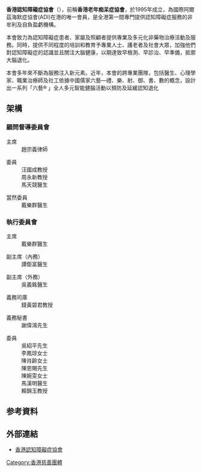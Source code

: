 {{unreferenced|time=2014-08-25T01:51:16+00:00}}

{{Infobox organization
|name = 香港認知障礙症協會<br>Hong Kong Alzheimer's Disease Association
|image = 
|image_border = 
|size = 
|caption = 
|formation = 1995年
|founder = 
|type = [[非牟利|非牟利]]及自負盈虧機構
|status = 協會
|purpose = 提供[[認知障礙症|認知障礙症]]服務
|headquarters = [[九龍|九龍]][[橫頭磡邨|橫頭磡邨]]宏業樓地下 
|location =  {{HKG}}
|region_served = {{HKG}}
|membership = 
|language = [[中文|中文]]、[[英文|英文]]
|leader_title = 總幹事
|leader_name = 李雅儀女士
|num_staff = 
|num_volunteers = 
|budget = 
|website = https://www.hkada.org.hk/
}}


'''香港認知障礙症協會'''（{{lang-en|Hong Kong Alzheimer's Disease Association}}），前稱'''香港老年痴呆症協會'''，於1995年成立，為國際阿爾茲海默症協會(ADI)在港的唯一會員，是全港第一間專門提供認知障礙症服務的非牟利及自負盈虧機構。

本會致力為認知障礙症患者、家屬及照顧者提供專業及多元化非藥物治療活動及服務。同時，提供不同程度的培訓和教育予專業人士、護老者及社會大眾，加強他們對認知障礙症的認識並且關注大腦健康，以期達致早檢測、早診治、早準備，抵禦大腦退化。

本會多年來不斷為服務注入新元素。近年，本會的跨專業團隊，包括醫生、心理學家、職業治療師及社工依據中國儒家六藝―禮、樂、射、御、書、數的概念，設計出一系列「六藝® 」全人多元智能健腦活動以預防及延緩認知退化

==架構==
===顧問督導委員會===
;主席
:趙宗義律師

;委員
:汪國成教授
:周永新教授
:馬天競醫生

;當然委員
:戴樂群醫生

===執行委員會===
;主席
:戴樂群醫生

;副主席（內務）
:譚鉅富醫生

;副主席（外務）
:吳義銘醫生

;義務司庫
:錢黃碧君教授

;義務秘書
:謝偉鴻先生

;委員
:吳紹平先生
:李鳳琼女士
:陳肖齡女士
:陳恩賜先生
:陳婉雯女士
:馬漢明醫生
:賴錦玉教授

==参考資料==
<div class="references-small">
<references />
</div>

==外部連結==
* [http://www.hkada.org.hk 香港認知障礙症協會] {{Wayback|url=http://www.hkada.org.hk/ |date=20200512220152 }}

[[Category:香港慈善團體|Category:香港慈善團體]]